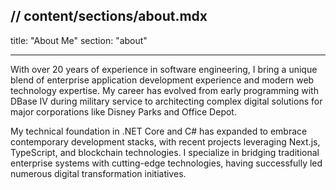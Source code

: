 ## // content/sections/about.mdx

title: "About Me"
section: "about"

---

With over 20 years of experience in software engineering, I bring a unique blend of enterprise application development experience and modern web technology expertise. My career has evolved from early programming with DBase IV during military service to architecting complex digital solutions for major corporations like Disney Parks and Office Depot.

My technical foundation in .NET Core and C# has expanded to embrace contemporary development stacks, with recent projects leveraging Next.js, TypeScript, and blockchain technologies. I specialize in bridging traditional enterprise systems with cutting-edge technologies, having successfully led numerous digital transformation initiatives.
